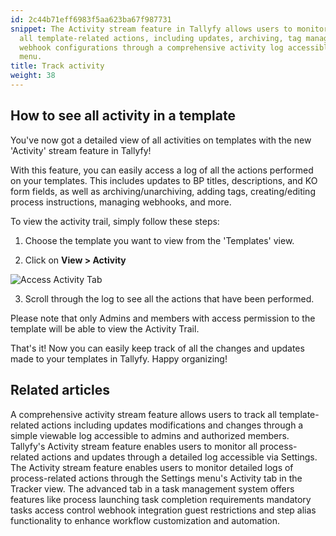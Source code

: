 ```yaml
---
id: 2c44b71eff6983f5aa623ba67f987731
snippet: The Activity stream feature in Tallyfy allows users to monitor and track
  all template-related actions, including updates, archiving, tag management, and
  webhook configurations through a comprehensive activity log accessible via the View
  menu.
title: Track activity
weight: 38
---
```


## How to see all activity in a template

You've now got a detailed view of all activities on templates with the new 'Activity' stream feature in Tallyfy!

With this feature, you can easily access a log of all the actions performed on your templates. This includes updates to BP titles, descriptions, and KO form fields, as well as archiving/unarchiving, adding tags, creating/editing process instructions, managing webhooks, and more.

To view the activity trail, simply follow these steps:

1. Choose the template you want to view from the 'Templates' view.

2. Click on **View > Activity**

![Access Activity Tab](https://screenshots.tallyfy.com/tallyfy%2Fpro%2Fdesktop-light-check-template-activity.png)

3. Scroll through the log to see all the actions that have been performed.

Please note that only Admins and members with access permission to the template will be able to view the Activity Trail.

That's it! Now you can easily keep track of all the changes and updates made to your templates in Tallyfy. Happy organizing!


## Related articles
<CardGrid>
<LinkTitleCard header="<b>Templates > Track activity</b>" href="/products/pro/documenting/templates/how-can-i-track-activities-on-my-tallyfy-templates/" > A comprehensive activity stream feature allows users to track all template-related actions including updates modifications and changes through a simple viewable log accessible to admins and authorized members. </LinkTitleCard>
<LinkTitleCard header="<b>Tracker View > Check process activity</b>" href="/products/pro/tracking-and-tasks/tracker-view/how-can-i-track-process-activities-on-tallyfy/" > Tallyfy's Activity stream feature enables users to monitor all process-related actions and updates through a detailed log accessible via Settings. </LinkTitleCard>
<LinkTitleCard header="<b>Tracker View > Check process activity</b>" href="/products/pro/tracking-and-tasks/tracker-view/how-can-i-track-process-activities-on-tallyfy/" > The Activity stream feature enables users to monitor detailed logs of process-related actions through the Settings menu's Activity tab in the Tracker view. </LinkTitleCard>
<LinkTitleCard header="<b>Tasks > Advanced tab</b>" href="/products/pro/tracking-and-tasks/tasks/how-can-i-utilize-tallyfys-advanced-tab-features/" > The advanced tab in a task management system offers features like process launching task completion requirements mandatory tasks access control webhook integration guest restrictions and step alias functionality to enhance workflow customization and automation. </LinkTitleCard>
</CardGrid>